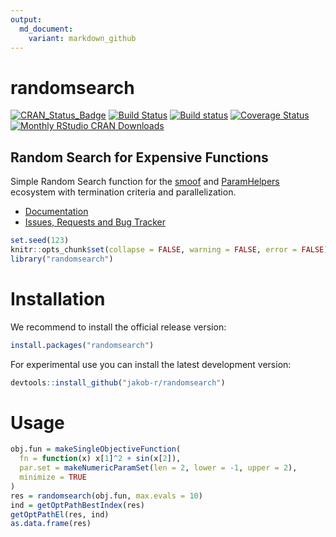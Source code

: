 ```yaml
---
output:
  md_document:
    variant: markdown_github
---
```

# randomsearch

[![CRAN_Status_Badge](http://www.r-pkg.org/badges/version/randomsearch)](https://cran.r-project.org/package=randomsearch)
[![Build Status](https://travis-ci.org/jakob-r/randomsearch.png?branch=master)](https://travis-ci.org/jakob-r/randomsearch)
[![Build status](https://ci.appveyor.com/api/projects/status/gvr607kqcl78qjq9/branch/master?svg=true)](https://ci.appveyor.com/project/jakob-r/randomsearch/branch/master)
[![Coverage Status](https://coveralls.io/repos/github/jakob-r/randomsearch/badge.svg?branch=master)](https://coveralls.io/github/jakob-r/randomsearch?branch=master)
[![Monthly RStudio CRAN Downloads](https://cranlogs.r-pkg.org/badges/randomsearch)](https://CRAN.R-project.org/package=randomsearch)

## Random Search for Expensive Functions

 Simple Random Search function for the [smoof](https://cran.r-project.org/package=smoof) and [ParamHelpers](https://cran.r-project.org/package=ParamHelpers) ecosystem with termination criteria and parallelization.

* [Documentation](https://jakob-r.github.io/randomsearch/)
* [Issues, Requests and Bug Tracker](https://github.com/jakob-r/randomsearch/issues)

```r
set.seed(123)
knitr::opts_chunk$set(collapse = FALSE, warning = FALSE, error = FALSE)
library("randomsearch")
```

# Installation

We recommend to install the official release version:

```r
install.packages("randomsearch")
```

For experimental use you can install the latest development version:

```r
devtools::install_github("jakob-r/randomsearch")
```

# Usage

```r
obj.fun = makeSingleObjectiveFunction(
  fn = function(x) x[1]^2 + sin(x[2]),
  par.set = makeNumericParamSet(len = 2, lower = -1, upper = 2),
  minimize = TRUE
)
res = randomsearch(obj.fun, max.evals = 10)
ind = getOptPathBestIndex(res)
getOptPathEl(res, ind)
as.data.frame(res)
```